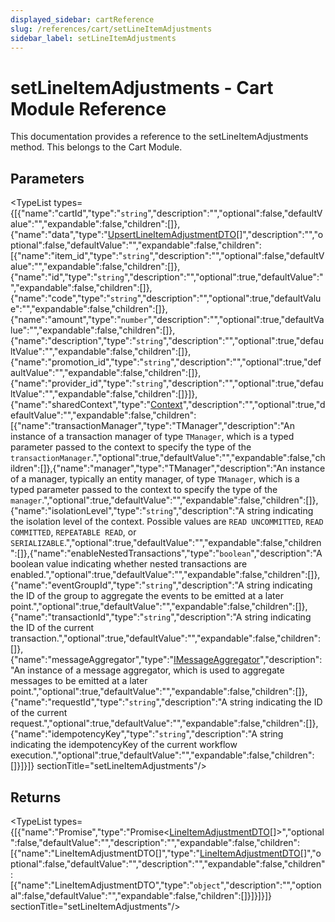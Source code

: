 ```yaml
---
displayed_sidebar: cartReference
slug: /references/cart/setLineItemAdjustments
sidebar_label: setLineItemAdjustments
---
```



# setLineItemAdjustments - Cart Module Reference

This documentation provides a reference to the setLineItemAdjustments method. This belongs to the Cart Module.

## Parameters

<TypeList types={[{"name":"cartId","type":"`string`","description":"","optional":false,"defaultValue":"","expandable":false,"children":[]},{"name":"data","type":"[UpsertLineItemAdjustmentDTO](../../interfaces/cart.UpsertLineItemAdjustmentDTO.mdx)[]","description":"","optional":false,"defaultValue":"","expandable":false,"children":[{"name":"item_id","type":"`string`","description":"","optional":false,"defaultValue":"","expandable":false,"children":[]},{"name":"id","type":"`string`","description":"","optional":true,"defaultValue":"","expandable":false,"children":[]},{"name":"code","type":"`string`","description":"","optional":true,"defaultValue":"","expandable":false,"children":[]},{"name":"amount","type":"`number`","description":"","optional":true,"defaultValue":"","expandable":false,"children":[]},{"name":"description","type":"`string`","description":"","optional":true,"defaultValue":"","expandable":false,"children":[]},{"name":"promotion_id","type":"`string`","description":"","optional":true,"defaultValue":"","expandable":false,"children":[]},{"name":"provider_id","type":"`string`","description":"","optional":true,"defaultValue":"","expandable":false,"children":[]}]},{"name":"sharedContext","type":"[Context](../../interfaces/cart.Context.mdx)","description":"","optional":true,"defaultValue":"","expandable":false,"children":[{"name":"transactionManager","type":"TManager","description":"An instance of a transaction manager of type `TManager`, which is a typed parameter passed to the context to specify the type of the `transactionManager`.","optional":true,"defaultValue":"","expandable":false,"children":[]},{"name":"manager","type":"TManager","description":"An instance of a manager, typically an entity manager, of type `TManager`, which is a typed parameter passed to the context to specify the type of the `manager`.","optional":true,"defaultValue":"","expandable":false,"children":[]},{"name":"isolationLevel","type":"`string`","description":"A string indicating the isolation level of the context. Possible values are `READ UNCOMMITTED`, `READ COMMITTED`, `REPEATABLE READ`, or `SERIALIZABLE`.","optional":true,"defaultValue":"","expandable":false,"children":[]},{"name":"enableNestedTransactions","type":"`boolean`","description":"A boolean value indicating whether nested transactions are enabled.","optional":true,"defaultValue":"","expandable":false,"children":[]},{"name":"eventGroupId","type":"`string`","description":"A string indicating the ID of the group to aggregate the events to be emitted at a later point.","optional":true,"defaultValue":"","expandable":false,"children":[]},{"name":"transactionId","type":"`string`","description":"A string indicating the ID of the current transaction.","optional":true,"defaultValue":"","expandable":false,"children":[]},{"name":"messageAggregator","type":"[IMessageAggregator](../../interfaces/cart.IMessageAggregator.mdx)","description":"An instance of a message aggregator, which is used to aggregate messages to be emitted at a later point.","optional":true,"defaultValue":"","expandable":false,"children":[]},{"name":"requestId","type":"`string`","description":"A string indicating the ID of the current request.","optional":true,"defaultValue":"","expandable":false,"children":[]},{"name":"idempotencyKey","type":"`string`","description":"A string indicating the idempotencyKey of the current workflow execution.","optional":true,"defaultValue":"","expandable":false,"children":[]}]}]}  sectionTitle="setLineItemAdjustments"/>

## Returns

<TypeList types={[{"name":"Promise","type":"Promise&#60;[LineItemAdjustmentDTO](../../interfaces/cart.LineItemAdjustmentDTO.mdx)[]&#62;","optional":false,"defaultValue":"","description":"","expandable":false,"children":[{"name":"LineItemAdjustmentDTO[]","type":"[LineItemAdjustmentDTO](../../interfaces/cart.LineItemAdjustmentDTO.mdx)[]","optional":false,"defaultValue":"","description":"","expandable":false,"children":[{"name":"LineItemAdjustmentDTO","type":"`object`","description":"","optional":false,"defaultValue":"","expandable":false,"children":[]}]}]}]}  sectionTitle="setLineItemAdjustments"/>
